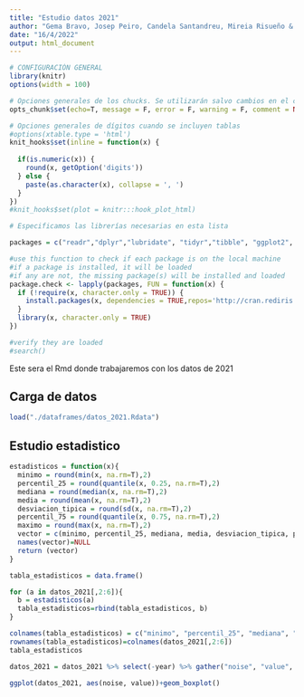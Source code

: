 ```yaml
---
title: "Estudio datos 2021"
author: "Gema Bravo, Josep Peiro, Candela Santandreu, Mireia Risueño & Javier Montaner"
date: "16/4/2022"
output: html_document
---
```


```r

# CONFIGURACIÓN GENERAL
library(knitr)
options(width = 100)

# Opciones generales de los chucks. Se utilizarán salvo cambios en el chunk
opts_chunk$set(echo=T, message = F, error = F, warning = F, comment = NA, fig.align = 'center', dpi = 200, tidy = F, cache.path = '.cache/', fig.path = './figura/')

# Opciones generales de dígitos cuando se incluyen tablas
#options(xtable.type = 'html')
knit_hooks$set(inline = function(x) {
  
  if(is.numeric(x)) {
    round(x, getOption('digits'))
  } else {
    paste(as.character(x), collapse = ', ')
  }
})
#knit_hooks$set(plot = knitr:::hook_plot_html)
```

```r
# Especificamos las librerías necesarias en esta lista

packages = c("readr","dplyr","lubridate", "tidyr","tibble", "ggplot2", "purrr")

#use this function to check if each package is on the local machine
#if a package is installed, it will be loaded
#if any are not, the missing package(s) will be installed and loaded
package.check <- lapply(packages, FUN = function(x) {
  if (!require(x, character.only = TRUE)) {
    install.packages(x, dependencies = TRUE,repos='http://cran.rediris.es')
  }
  library(x, character.only = TRUE)
})

#verify they are loaded
#search()

```

Este sera el Rmd donde trabajaremos con los datos de 2021

## Carga de datos
```r
load("./dataframes/datos_2021.Rdata")
```

## Estudio estadistico
```r
estadisticos = function(x){
  minimo = round(min(x, na.rm=T),2)
  percentil_25 = round(quantile(x, 0.25, na.rm=T),2)
  mediana = round(median(x, na.rm=T),2)
  media = round(mean(x, na.rm=T),2)
  desviacion_tipica = round(sd(x, na.rm=T),2)
  percentil_75 = round(quantile(x, 0.75, na.rm=T),2)
  maximo = round(max(x, na.rm=T),2)
  vector = c(minimo, percentil_25, mediana, media, desviacion_tipica, percentil_75, maximo)
  names(vector)=NULL
  return (vector)
}
```

```r
tabla_estadisticos = data.frame()

for (a in datos_2021[,2:6]){
  b = estadisticos(a)
  tabla_estadisticos=rbind(tabla_estadisticos, b)
}

colnames(tabla_estadisticos) = c("minimo", "percentil_25", "mediana", "media", "desviacion_tipica", "percentil_75", "maximo")
rownames(tabla_estadisticos)=colnames(datos_2021[,2:6])
tabla_estadisticos
```

```r
datos_2021 = datos_2021 %>% select(-year) %>% gather("noise", "value", 2:6)
```

```r
ggplot(datos_2021, aes(noise, value))+geom_boxplot()
```

